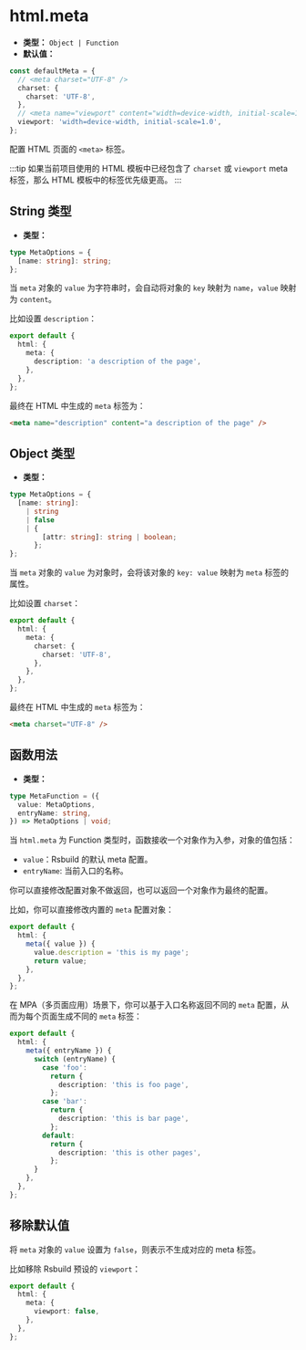 # html.meta

- **类型：** `Object | Function`
- **默认值：**

```ts
const defaultMeta = {
  // <meta charset="UTF-8" />
  charset: {
    charset: 'UTF-8',
  },
  // <meta name="viewport" content="width=device-width, initial-scale=1.0" />
  viewport: 'width=device-width, initial-scale=1.0',
};
```

配置 HTML 页面的 `<meta>` 标签。

:::tip
如果当前项目使用的 HTML 模板中已经包含了 `charset` 或 `viewport` meta 标签，那么 HTML 模板中的标签优先级更高。
:::

## String 类型

- **类型：**

```ts
type MetaOptions = {
  [name: string]: string;
};
```

当 `meta` 对象的 `value` 为字符串时，会自动将对象的 `key` 映射为 `name`，`value` 映射为 `content`。

比如设置 `description`：

```ts title="rsbuild.config.ts"
export default {
  html: {
    meta: {
      description: 'a description of the page',
    },
  },
};
```

最终在 HTML 中生成的 `meta` 标签为：

```html
<meta name="description" content="a description of the page" />
```

## Object 类型

- **类型：**

```ts
type MetaOptions = {
  [name: string]:
    | string
    | false
    | {
        [attr: string]: string | boolean;
      };
};
```

当 `meta` 对象的 `value` 为对象时，会将该对象的 `key: value` 映射为 `meta` 标签的属性。

比如设置 `charset`：

```ts title="rsbuild.config.ts"
export default {
  html: {
    meta: {
      charset: {
        charset: 'UTF-8',
      },
    },
  },
};
```

最终在 HTML 中生成的 `meta` 标签为：

```html
<meta charset="UTF-8" />
```

## 函数用法

- **类型：**

```ts
type MetaFunction = ({
  value: MetaOptions,
  entryName: string,
}) => MetaOptions | void;
```

当 `html.meta` 为 Function 类型时，函数接收一个对象作为入参，对象的值包括：

- `value`：Rsbuild 的默认 meta 配置。
- `entryName`: 当前入口的名称。

你可以直接修改配置对象不做返回，也可以返回一个对象作为最终的配置。

比如，你可以直接修改内置的 `meta` 配置对象：

```ts title="rsbuild.config.ts"
export default {
  html: {
    meta({ value }) {
      value.description = 'this is my page';
      return value;
    },
  },
};
```

在 MPA（多页面应用）场景下，你可以基于入口名称返回不同的 `meta` 配置，从而为每个页面生成不同的 `meta` 标签：

```ts title="rsbuild.config.ts"
export default {
  html: {
    meta({ entryName }) {
      switch (entryName) {
        case 'foo':
          return {
            description: 'this is foo page',
          };
        case 'bar':
          return {
            description: 'this is bar page',
          };
        default:
          return {
            description: 'this is other pages',
          };
      }
    },
  },
};
```

## 移除默认值

将 `meta` 对象的 `value` 设置为 `false`，则表示不生成对应的 meta 标签。

比如移除 Rsbuild 预设的 `viewport`：

```ts title="rsbuild.config.ts"
export default {
  html: {
    meta: {
      viewport: false,
    },
  },
};
```
